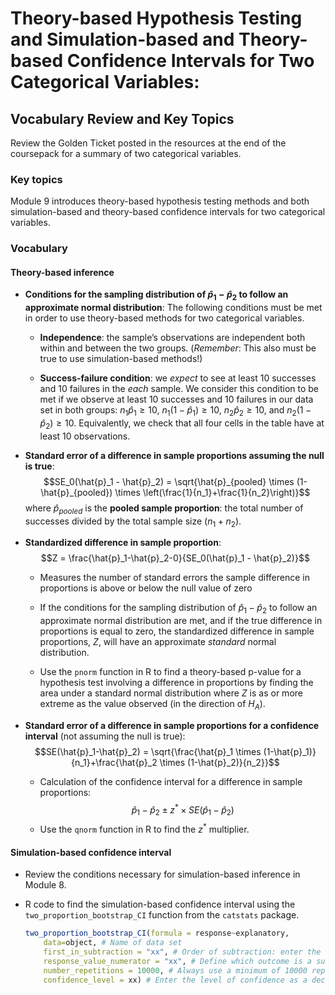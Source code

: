 # Theory-based Hypothesis Testing and Simulation-based and Theory-based Confidence Intervals for Two Categorical Variables: 

## Vocabulary Review and Key Topics

Review the Golden Ticket posted in the resources at the end of the coursepack for a summary of two categorical variables.

### Key topics

Module 9 introduces theory-based hypothesis testing methods and both simulation-based and theory-based confidence intervals for two categorical variables.

### Vocabulary

#### Theory-based inference {-}

* **Conditions for the sampling distribution of $\hat{p}_1-\hat{p}_2$ to follow an approximate normal distribution**: The following conditions must be met in order to use theory-based methods for two categorical variables.

    * **Independence**: the sample's observations are independent both within and between the two groups. (*Remember*: This also must be true to use simulation-based methods!)

    * **Success-failure condition**: we *expect* to see at least 10 successes and 10 failures in the _each_ sample. We consider this condition to be met if we observe at least 10 successes and 10 failures in our data set in both groups: $n_1\hat{p}_1\geq10$, $n_1(1-\hat{p}_1)\geq10$, $n_2\hat{p}_2\geq10$, and $n_2(1-\hat{p}_2)\geq10$. Equivalently, we check that all four cells in the table have at least 10 observations.

* **Standard error of a difference in sample proportions assuming the null is true**:
$$SE_0(\hat{p}_1 - \hat{p}_2) = \sqrt{\hat{p}_{pooled} \times (1-\hat{p}_{pooled}) \times \left(\frac{1}{n_1}+\frac{1}{n_2}\right)}$$
where $\hat{p}_{pooled}$ is the **pooled sample proportion**: the total number of successes divided by the total sample size ($n_1+n_2$).

* **Standardized difference in sample proportion**:
$$Z = \frac{\hat{p}_1-\hat{p}_2-0}{SE_0(\hat{p}_1 - \hat{p}_2)}$$
    * Measures the number of standard errors the sample difference in proportions is above or below the null value of zero
    
    * If the conditions for the sampling distribution of $\hat{p}_1 - \hat{p}_2$ to follow an approximate normal distribution are met, and if the true difference in proportions is equal to zero, the standardized difference in sample proportions, $Z$, will have an approximate _standard_ normal distribution.
    
    * Use the `pnorm` function in R to find a theory-based p-value for a hypothesis test involving a difference in proportions by finding the area under a standard normal distribution where $Z$ is as or more extreme as the value observed (in the direction of $H_A$).
    

* **Standard error of a difference in sample proportions for a confidence interval** (not assuming the null is true):
$$SE(\hat{p}_1-\hat{p}_2) = \sqrt{\frac{\hat{p}_1 \times (1-\hat{p}_1)}{n_1}+\frac{\hat{p}_2 \times  (1-\hat{p}_2)}{n_2}}$$

    * Calculation of the confidence interval for a difference in sample proportions:
$$\hat{p}_1-\hat{p}_2\pm z^*\times SE(\hat{p}_1-\hat{p}_2)$$
    * Use the `qnorm` function in R to find the $z^*$ multiplier.
    
#### Simulation-based confidence interval {-}

* Review the conditions necessary for simulation-based inference in Module 8.


* R code to find the simulation-based confidence interval using the `two_proportion_bootstrap_CI` function from the `catstats` package.

    ```r
    two_proportion_bootstrap_CI(formula = response~explanatory, 
        data=object, # Name of data set
        first_in_subtraction = "xx", # Order of subtraction: enter the name of Group 1
        response_value_numerator = "xx", # Define which outcome is a success 
        number_repetitions = 10000, # Always use a minimum of 10000 repetitions
        confidence_level = xx) # Enter the level of confidence as a decimal
    ```


\newpage
